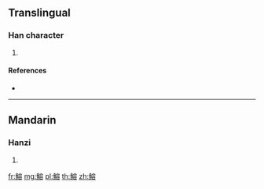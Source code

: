 {{character info/new}}
==Translingual==

===Han character===
{{Han char|rn=195|rad=魚|as=10|sn=21|four=23368|canj=NFJCR}}

# {{defn|Han|sort=魚10}}

====References====
* {{Han ref|kx=1476.140|dkj=46397|dj=2007.390|hdz=74708.070|uh=9C2B|ud=39979|bh=F6A9|bd=63145}}

----

==Mandarin==

===Hanzi===
{{cmn-hanzi|pin=[[róng]] ([[rong2]])|wg=jung<sup>2</sup>}}

# {{defn|lang=cmn|sort=魚10}}

[[fr:鰫]]
[[mg:鰫]]
[[pl:鰫]]
[[th:鰫]]
[[zh:鰫]]